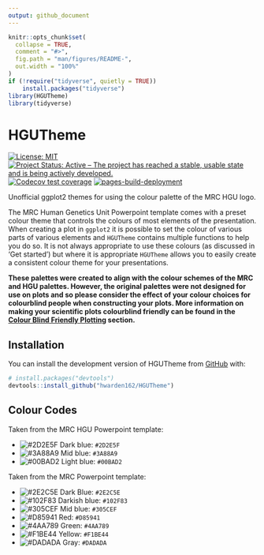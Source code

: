 ```yaml
---
output: github_document
---
```


<!-- README.md is generated from README.Rmd. Please edit that file -->

```r
knitr::opts_chunk$set(
  collapse = TRUE,
  comment = "#>",
  fig.path = "man/figures/README-",
  out.width = "100%"
)
if (!require("tidyverse", quietly = TRUE))
    install.packages("tidyverse")
library(HGUTheme)
library(tidyverse)
```

# HGUTheme

<!-- badges: start -->

[![License: MIT](https://img.shields.io/badge/License-MIT-yellow.svg)](https://opensource.org/licenses/MIT)
[![Project Status: Active – The project has reached a stable, usable state and is being actively developed.](https://www.repostatus.org/badges/latest/active.svg)](https://www.repostatus.org/#active)
[![Codecov test coverage](https://codecov.io/gh/hwarden162/HGUTheme/branch/main/graph/badge.svg)](https://app.codecov.io/gh/hwarden162/HGUTheme?branch=main)
[![pages-build-deployment](https://github.com/hwarden162/HGUTheme/actions/workflows/pages/pages-build-deployment/badge.svg)](https://github.com/hwarden162/HGUTheme/actions/workflows/pages/pages-build-deployment)
<!-- badges: end -->

Unofficial ggplot2 themes for using the colour palette of the MRC HGU logo.

The MRC Human Genetics Unit Powerpoint template comes with a preset colour theme that controls the colours of most elements of the presentation. When creating a plot in `ggplot2` it is possible to set the colour of various parts of various elements and `HGUTheme` contains multiple functions to help you do so. It is not always appropriate to use these colours (as discussed in 'Get started') but where it is appropriate `HGUTheme` allows you to easily create a consistent colour theme for your presentations.

**These palettes were created to align with the colour schemes of the MRC and HGU palettes. However, the original palettes were not designed for use on plots and so please consider the effect of your colour choices for colourblind people when constructing your plots. More information on making your scientific plots colourblind friendly can be found in the [Colour Blind Friendly Plotting](https://hwarden162.github.io/HGUTheme/articles/ColourBlind.html) section.**

## Installation

You can install the development version of HGUTheme from [GitHub](https://github.com/hwarden162/HGUTheme) with:

``` r
# install.packages("devtools")
devtools::install_github("hwarden162/HGUTheme")
```

## Colour Codes
Taken from the MRC HGU Powerpoint template:

* ![#2D2E5F](https://via.placeholder.com/15/2D2E5F/2D2E5F.png) Dark blue: `#2D2E5F`
* ![#3A88A9](https://via.placeholder.com/15/3A88A9/3A88A9.png) Mid blue: `#3A88A9`
* ![#00BAD2](https://via.placeholder.com/15/00BAD2/00BAD2) Light blue: `#00BAD2`

Taken from the MRC Powerpoint template:

* ![#2E2C5E](https://via.placeholder.com/15/2E2C5E/2E2C5E) Dark Blue: `#2E2C5E`
* ![#102F83](https://via.placeholder.com/15/102F83/102F83.png) Darkish blue: `#102F83`
* ![#305CEF](https://via.placeholder.com/15/305CEF/305CEF.png) Mid blue: `#305CEF`
* ![#D85941](https://via.placeholder.com/15/D85941/D85941.png) Red: `#D85941`
* ![#4AA789](https://via.placeholder.com/15/4AA789/4AA789.png) Green: `#4AA789`
* ![#F1BE44](https://via.placeholder.com/15/F1BE44/F1BE44.png) Yellow: `#F1BE44`
* ![#DADADA](https://via.placeholder.com/15/DADADA/DADADA.png) Gray: `#DADADA`
